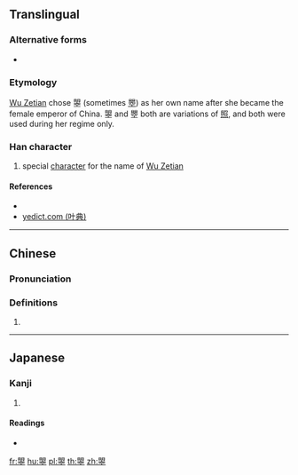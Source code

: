 ==Translingual==

===Alternative forms===
* {{l|mul|瞾}}

===Etymology===
[[w:Wu Zetian|Wu Zetian]] chose 曌 (sometimes [[瞾]]) as her own name after she became the female emperor of China. 曌 and 瞾 both are variations of [[照]], and both were used during her regime only.

===Han character===
{{Han char|rn=72|rad=日|as=12|sn=16|four=67101|canj=ABJCM|ids=⿱明空}}

# special [[character]] for the name of [[w:Wu Zetian|Wu Zetian]]

====References====
* {{Han ref|kx=0500.251|dkj=14186|hdz=21537.010|uh=66CC|ud=26316|bh=E9BC|bd=59836}}
* [http://yedict.com/htm/66/66CC.htm yedict.com (叶典)]

----

==Chinese==
{{zh-forms}}

===Pronunciation===
{{zh-pron
|m=zhào
|c=ziu3
|mc=
|oc=
|ma=
|cat=pn
}}

===Definitions===
# {{rfdef|lang=zh}}

----

==Japanese==

===Kanji===
{{ja-kanji|grade=|rs=日12}}

# {{defn|lang=ja|sort=日12}}

====Readings====
* {{ja-readings|on=[[しょう]] (shō)|kun=[[てえる]] (teeru), [[てえらす]] (teerasu), [[てえれる]] (teereru)}}

[[fr:曌]]
[[hu:曌]]
[[pl:曌]]
[[th:曌]]
[[zh:曌]]